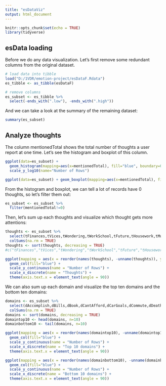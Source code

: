 ```yaml
---
title: "esDataViz"
output: html_document
---
```


```r
knitr::opts_chunk$set(echo = TRUE)
library(tidyverse)
```

## esData loading

Before we do any data visualization. Let's first remove some redundant columns from the original dataset.
```r
# load data into tibble
load("D:/1VDR/emotion-project/esDataF.Rdata")
es_tibble <- as_tibble(esDataF)

# remove columns
es_subset <- es_tibble %>% 
  select(-ends_with(".low"), -ends_with(".high"))
```

And we can take a look at the summary of the remaining dataset:
```r
summary(es_subset)
```

## Analyze thoughts

The column mentionedTotal shows the total number of thoughts a user report at one time. Let's see the histogram and boxplot of this column.

```r
ggplot(data=es_subset) + 
  geom_histogram(mapping=aes(x=mentionedTotal), fill="blue", boundary=0, binwidth=1) + 
  scale_y_log10(name="Number of Rows")

ggplot(data=es_subset) + geom_boxplot(mapping=aes(x=mentionedTotal), fill="blue")
```

From the histogram and boxplot, we can tell a lot of records have 0 thoughts, so let's filter them out:
```r
es_subset <- es_subset %>% 
  filter(mentionedTotal!=0)
```

Then, let's sum up each thoughts and visualize which thought gets more attentions:
```r
thoughts <- es_subset %>%
  select(tFinances,tVices,tWondering,tWorkSchool,tFuture,tHousework,tMundane,tMyHelathWellb,tPast,tPasttimes,tPolReligion,tRegretDisIn,tSocial) %>%
  colSums(na.rm = TRUE)
thoughts <- sort(thoughts, decreasing = TRUE)
#c("tFinances","tVices","tWondering","tWorkSchool","tFuture","tHousework","tMundane","tMyHelathWellb","tPast","tPasttimes","tPolReligion","tRegretDisIn","tSocial")
```

```r
ggplot(mapping = aes(x = reorder(names(thoughts), -unname(thoughts)), y = unname(thoughts))) +
  geom_col(fill="blue") +
  scale_y_continuous(name = "Number of Rows") +
  scale_x_discrete(name = "Thoughts") + 
  theme(axis.text.x = element_text(angle = 90))
```

We can also sum up each domain and visualize the top ten domains and the bottom ten domains:
```r
domains <- es_subset %>%
  select(dAccomplish,dBills,dBook,dCantAfford,dCarGoals,dCommute,dDeath,dDeceased,dDislike,dDIY,dDream,dDrugDrink,dEducateKids,dErrands,dExer,dExPartner,dFantasy,dFlawedAppearance,dFood,dFrust,dFunny,dGetJob,dHappyPastEvents,dHobby,dHowMuchLove,dIdeate,dImageSocial,dImplausibleNeg,dImplausiblePos,dInterwork,dOthersProbs,dOthersSoc,dpainfulEvent,dPastPeriod,dPersonalGoals,dPlausibleNeg,dPlausiblePos,dPoliticsNewSocial,dPosEvent,dRehearseLearn,dRelationReg,dReli,dRomantic,dSchedule,dSecondG,dSelfToDo,dSex,dShopping,dSleep,dSportPlay,dStartB,dThinkOfMe,dTvMovie,dUpwardCounter,dVideo,dWatchSport,dWeather,dIssuesWork,dLeisure,dLikeAppear,dLovedOneWellH,dMakeMoney,dMeaning,dMistakes,dMusic,dMyArt,dMyHealth,dNegEvent) %>%
  colSums(na.rm = TRUE)
domains <- sort(domains, decreasing = TRUE)
domaintop10 <- head(domains, n=10)
domainbottom10 <- tail(domains, n=10)
```
```r
ggplot(mapping = aes(x = reorder(names(domaintop10), -unname(domaintop10)), y = unname(domaintop10))) +
  geom_col(fill="blue") +
  scale_y_continuous(name = "Number of Rows") +
  scale_x_discrete(name = "Top 10 domains") + 
  theme(axis.text.x = element_text(angle = 90))

ggplot(mapping = aes(x = reorder(names(domainbottom10), -unname(domainbottom10)), y = unname(domainbottom10))) +
  geom_col(fill="blue") +
  scale_y_continuous(name = "Number of Rows") +
  scale_x_discrete(name = "Bottom 10 domains") + 
  theme(axis.text.x = element_text(angle = 90))
```
